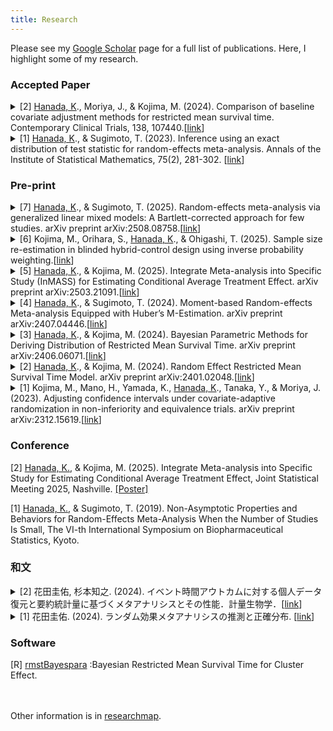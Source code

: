 ```yaml
---
title: Research
---
```


Please see my [Google Scholar](https://scholar.google.co.jp/citations?user=wJaRF3oAAAAJ&hl=ja) page for a full list of publications. Here, I highlight some of my research.

### Accepted Paper
<details>
<summary>
[2] <u>Hanada, K</u>., Moriya, J., & Kojima, M. (2024). Comparison of baseline covariate adjustment methods for restricted mean survival time. Contemporary Clinical Trials, 138, 107440.[[link](https://www.sciencedirect.com/science/article/abs/pii/S1551714424000144)]
</summary>

* RMSTに対するモデル解析法をシミュレーションベースで比較し，各手法の適切な状況を示しました．打ち切り確率が均一かどうかで選択する方法を変える必要がある事がわかりました．
</details>

<details>
<summary>
[1] <u>Hanada, K</u>., & Sugimoto, T. (2023). Inference using an exact distribution of test statistic for random-effects meta-analysis. Annals of the Institute of Statistical Mathematics, 75(2), 281-302. [[link](https://link.springer.com/article/10.1007/s10463-022-00844-4)]
</summary>

* 治療効果の検定統計量に対して，正確分布を求めました．未知パラメータが残ってしまい，検定での正確性は担保できたものの，区間推定での正確性には課題が残りました．初めてアクセプトされた論文です．
</details>

### Pre-print
<details>
<summary>
[7] <u>Hanada, K</u>., & Sugimoto, T. (2025). Random-effects meta-analysis via generalized linear mixed models: A Bartlett-corrected approach for few studies. arXiv preprint arXiv:2508.08758.[[link](https://arxiv.org/abs/2508.08758)]
</summary>

* 一般化線形混合モデルの下でのメタアナリシスの方法を整備し，特に試験数が少ない場合にも正確な区間推定が可能な簡易Bartlett補正法を提案しました．

</details>


<details>
<summary>
[6] Kojima, M., Orihara, S., <u>Hanada, K</u>., & Ohigashi, T. (2025). Sample size re-estimation in blinded hybrid-control design using inverse probability weighting.[[link](https://arxiv.org/abs/2503.21091)]
</summary>


</details>


<details>
<summary>
[5] <u>Hanada, K</u>., & Kojima, M. (2025). Integrate Meta-analysis into Specific Study (InMASS) for Estimating Conditional Average Treatment Effect. arXiv preprint arXiv:2503.21091.[[link](https://arxiv.org/abs/2503.21091)]
</summary>

* 興味のある試験における平均治療効果の推定のために，メタアナリシスを活用する方法論を提案しました．

</details>


<details>
<summary>
[4] <u>Hanada, K</u>., & Sugimoto, T. (2024). Moment-based Random-effects Meta-analysis Equipped with Huber's M-Estimation. arXiv preprint arXiv:2407.04446.[[link](https://arxiv.org/abs/2407.04446)]
</summary>

* 試験数が少ないもとで試験間分散が過小推定されることに注目し，試験間分散の推定量をM推定量と考えることで，一般的な推定よりも正確な推定を提案しました．治療効果と試験間分散の同時分布により試験間分散が治療効果にどのように影響を及ぼすか可視化できるようにしました．

</details>

<details>
<summary>
[3] <u>Hanada, K</u>., & Kojima, M. (2024). Bayesian Parametric Methods for Deriving Distribution of Restricted Mean Survival Time.  arXiv preprint arXiv:2406.06071.[[link](https://arxiv.org/abs/2406.06071)]
</summary>

* RMSTを期待値と生存関数で定式化し，パラメトリックモデル下での真のRMSTを示しました．さらにrandom-effectとfrailty-effectを導入し，ベイズ流での推測を提案しました．ベイズ推定に基づくRMSTが一致性をもつことを示し，推測の妥当性を与えました．
</details>

<details>
<summary>
[2] <u>Hanada, K</u>., & Kojima, M. (2024). Random Effect Restricted Mean Survival Time Model. arXiv preprint arXiv:2401.02048.[[link](https://arxiv.org/abs/2401.02048)]
</summary>

* RMSTのモデル解析にランダム効果を入れる方法を提案しました．これにより，全体効果に基づくクラスター毎の縮小統計量を導入できます．
</details>

<details>
<summary>
[1] Kojima, M., Mano, H., Yamada, K., <u>Hanada, K</u>., Tanaka, Y., & Moriya, J. (2023). Adjusting confidence intervals under covariate-adaptive randomization in non-inferiority and equivalence trials. arXiv preprint arXiv:2312.15619.[[link](https://arxiv.org/abs/2312.15619)]
</summary>

* 並べ替え法や共変量適応無作為化法で得られる帰無分布が非劣性及び同等性の比較では適切ではないのではないかと考え，調整信頼区間を用いた検定を提案し，シミュレーションベースで性能を評価しました．説明変数が連続変数のとき，type-I errorが名目水準通りの結果が得られました．
</details>


### Conference
[2] <u>Hanada, K.</u>, & Kojima, M. (2025). Integrate Meta-analysis into Specific Study for Estimating Conditional Average Treatment Effect, Joint Statistical Meeting 2025, Nashville. [[Poster]](files/JSM2025-poster.pdf)

[1] <u>Hanada, K.</u>, & Sugimoto, T. (2019). Non-Asymptotic Properties and Behaviors for Random-Effects Meta-Analysis When the Number of Studies Is Small, The VI-th International Symposium on Biopharmaceutical Statistics, Kyoto.


### 和文
<details>
<summary>
[2] 花田圭佑, 杉本知之. (2024). イベント時間アウトカムに対する個人データ復元と要約統計量に基づくメタアナリシスとその性能．計量生物学．[[link](https://www.jstage.jst.go.jp/article/jjb/45/1/45_115/_article/-char/ja)]
</summary>

* 生存時間データにおいて個別被験者データを復元するメタアナリシスが要約統計量を用いるメタアナリシスと比べてどの程度の性能になるかシミュレーションを中心にまとめました．
</details>

<details>
<summary>
[1] 花田圭佑. (2024). ランダム効果メタアナリシスの推測と正確分布. [[link](https://shiga-u.repo.nii.ac.jp/records/2000320)]
</summary>

* 博士論文です．少数の試験に対するメタアナリシスの方法と特に生存時間データにおいて個別被験者データを復元するメタアナリシスについてまとめました．
</details>


### Software
[R] [rmstBayespara](https://cran.rstudio.com/web/packages/rmstBayespara/) :Bayesian Restricted Mean Survival Time for Cluster Effect.


<br><br>
Other information is in [researchmap](https://researchmap.jp/k_hanada).

